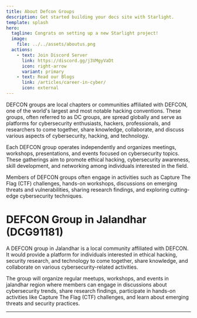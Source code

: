```yaml
---
title: About Defcon Groups
description: Get started building your docs site with Starlight.
template: splash
hero:
  tagline: Congrats on setting up a new Starlight project!
  image:
    file: ../../assets/aboutus.png
  actions:
    - text: Join Discord Server
      link: https://discord.gg/j3VMgyVaDt
      icon: right-arrow
      variant: primary
    - text: Read our Blogs
      link: /articles/career-in-cyber/
      icon: external
---
```


DEFCON groups are local chapters or communities affiliated with DEFCON, one of the world's largest and most notable hacking conventions. These groups, often referred to as DC groups, are spread globally and serve as platforms for cybersecurity enthusiasts, hackers, professionals, and researchers to come together, share knowledge, collaborate, and discuss various aspects of cybersecurity, hacking, and technology.

Each DEFCON group operates independently and organizes meetings, workshops, presentations, and events focused on cybersecurity topics. These gatherings aim to promote ethical hacking, cybersecurity awareness, skill development, and networking among individuals interested in the field.

Members of DEFCON groups often engage in activities such as Capture The Flag (CTF) challenges, hands-on workshops, discussions on emerging threats and vulnerabilities, sharing research findings, and exploring cutting-edge cybersecurity techniques.

# DEFCON Group in Jalandhar (DCG91181)

A DEFCON group in Jalandhar is a local community affiliated with DEFCON. It would provide a platform for individuals interested in ethical hacking, security research, and technology to come together, share knowledge, and collaborate on various cybersecurity-related activities.

The group will organize regular meetups, workshops, and events in jalandhar region where members can engage in discussions about cybersecurity trends, share research findings, participate in hands-on activities like Capture The Flag (CTF) challenges, and learn about emerging threats and security practices.

---